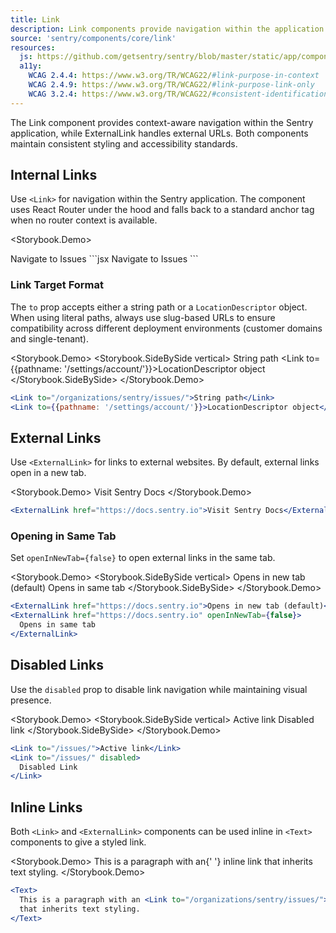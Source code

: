 ```yaml
---
title: Link
description: Link components provide navigation within the application and to external URLs with consistent styling and accessibility.
source: 'sentry/components/core/link'
resources:
  js: https://github.com/getsentry/sentry/blob/master/static/app/components/core/link/link.tsx
  a11y:
    WCAG 2.4.4: https://www.w3.org/TR/WCAG22/#link-purpose-in-context
    WCAG 2.4.9: https://www.w3.org/TR/WCAG22/#link-purpose-link-only
    WCAG 3.2.4: https://www.w3.org/TR/WCAG22/#consistent-identification
---
```





The Link component provides context-aware navigation within the Sentry application, while ExternalLink handles external URLs. Both components maintain consistent styling and accessibility standards.

## Internal Links

Use `<Link>` for navigation within the Sentry application. The component uses React Router under the hood and falls back to a standard anchor tag when no router context is available.

<Storybook.Demo>
  <Link to="/organizations/sentry/issues/">Navigate to Issues</Link>
</Storybook.Demo>
```jsx
<Link to="/organizations/sentry/issues/">Navigate to Issues</Link>
```

### Link Target Format

The `to` prop accepts either a string path or a `LocationDescriptor` object. When using literal paths, always use slug-based URLs to ensure compatibility across different deployment environments (customer domains and single-tenant).

<Storybook.Demo>
  <Storybook.SideBySide vertical>
    <Link to="/organizations/sentry/issues/">String path</Link>
    <Link to={{pathname: '/settings/account/'}}>LocationDescriptor object</Link>
  </Storybook.SideBySide>
</Storybook.Demo>
```jsx
<Link to="/organizations/sentry/issues/">String path</Link>
<Link to={{pathname: '/settings/account/'}}>LocationDescriptor object</Link>
```

## External Links

Use `<ExternalLink>` for links to external websites. By default, external links open in a new tab.

<Storybook.Demo>
  <ExternalLink href="https://docs.sentry.io">Visit Sentry Docs</ExternalLink>
</Storybook.Demo>
```jsx
<ExternalLink href="https://docs.sentry.io">Visit Sentry Docs</ExternalLink>
```

### Opening in Same Tab

Set `openInNewTab={false}` to open external links in the same tab.

<Storybook.Demo>
  <Storybook.SideBySide vertical>
    <ExternalLink href="https://docs.sentry.io">Opens in new tab (default)</ExternalLink>
    <ExternalLink href="https://docs.sentry.io" openInNewTab={false}>
      Opens in same tab
    </ExternalLink>
  </Storybook.SideBySide>
</Storybook.Demo>
```jsx
<ExternalLink href="https://docs.sentry.io">Opens in new tab (default)</ExternalLink>
<ExternalLink href="https://docs.sentry.io" openInNewTab={false}>
  Opens in same tab
</ExternalLink>
```

## Disabled Links

Use the `disabled` prop to disable link navigation while maintaining visual presence.

<Storybook.Demo>
  <Storybook.SideBySide vertical>
    <Link to="/organizations/sentry/issues/">Active link</Link>
    <Link to="/organizations/sentry/issues/" disabled>
      Disabled link
    </Link>
  </Storybook.SideBySide>
</Storybook.Demo>
```jsx
<Link to="/issues/">Active link</Link>
<Link to="/issues/" disabled>
  Disabled Link
</Link>
```

## Inline Links

Both `<Link>` and `<ExternalLink>` components can be used inline in `<Text>` components to give a styled link.

<Storybook.Demo>
  <Container padding="md">
    <Text>
      This is a paragraph with an{' '}
      <Link to="/organizations/sentry/issues/">inline link</Link> that inherits text
      styling.
    </Text>
  </Container>
</Storybook.Demo>
```jsx
<Text>
  This is a paragraph with an <Link to="/organizations/sentry/issues/">inline link</Link>{' '}
  that inherits text styling.
</Text>
```
